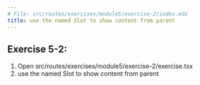 ```yaml
---
# File: src/routes/exercises/module5/exercise-2/index.mdx
title: use the named Slot to show content from parent
---
```



## Exercise 5-2:

1. Open src/routes/exercises/module5/exercise-2/exercise.tsx
2. use the named Slot to show content from parent

<Exercise />
